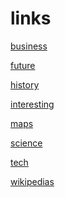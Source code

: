 
= links =

[[business]]

[[future]]

[[history]]

[[interesting]]

[[maps]]

[[science]]

[[tech]]

[[wwk|wikipedias]]
